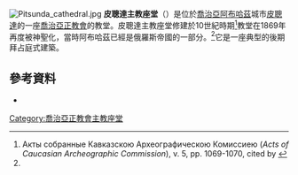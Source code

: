 [[File:Pitsunda_cathedral.jpg|thumb]]
'''皮聰達主教座堂'''（{{lang-ka|ბიჭვინთის ტაძარი}}）是位於[[喬治亞|喬治亞]][[阿布哈茲|阿布哈茲]]城市[[皮聰達|皮聰達]]的一座[[喬治亞正教會|喬治亞正教會]]的教堂。皮聰達主教座堂修建於10世紀時期<ref name = "akak">Акты собранные Кавказскою Археографическою Комиссиею (''Acts of Caucasian Archeographic Commission''), v. 5, pp. 1069-1070, cited by {{cite book |title= По обе стороны Большого Кавказа. Сборник документов (1-я половина XIX века). Том II. |last= Экзеков|first= Мусса|year= 2012|publisher= Питер|isbn= 9785459008906|pages= 574–575}}</ref>教堂在1869年再度被神聖化，當時阿布哈茲已經是俄羅斯帝國的一部分。<ref name = "akak"/>它是一座典型的後期拜占庭式建築。

== 參考資料 ==
{{reflist}}
*{{cite web|url=http://abkhazia.travel/en/pitsunda_places/22.html|title=Pitsunda Cathedral|last1=|first1=|last2=|first2=|date=|website=Tourist site of Abkhazia|publisher=|accessdate=27 December 2014|archive-url=https://web.archive.org/web/20141112085807/http://abkhazia.travel/en/pitsunda_places/22.html|archive-date=2014-11-12|dead-url=yes}}
{{commonscat}}
{{coord|display=title}}
[[Category:喬治亞正教會主教座堂|Category:喬治亞正教會主教座堂]]
{{church-stub}}